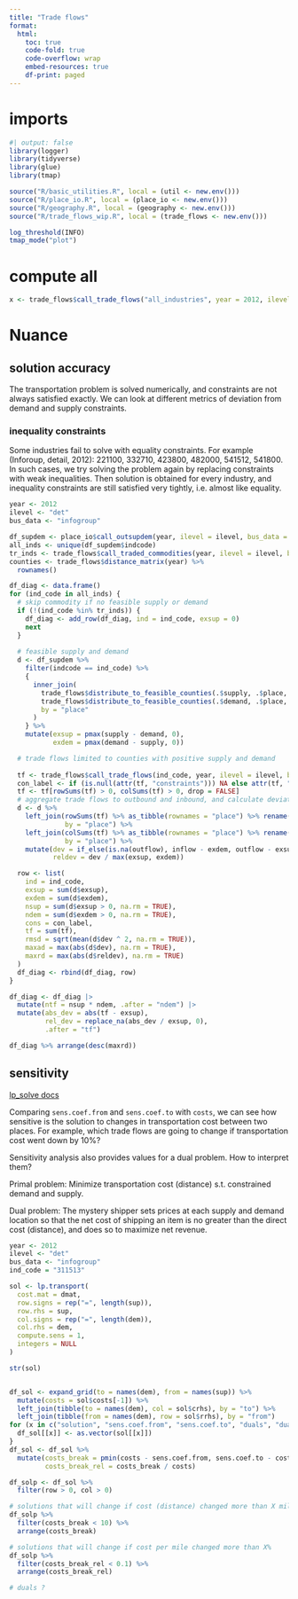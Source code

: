 ```yaml
---
title: "Trade flows"
format:
  html:
    toc: true
    code-fold: true
    code-overflow: wrap
    embed-resources: true
    df-print: paged
---
```


# imports


```r
#| output: false
library(logger)
library(tidyverse)
library(glue)
library(tmap)

source("R/basic_utilities.R", local = (util <- new.env()))
source("R/place_io.R", local = (place_io <- new.env()))
source("R/geography.R", local = (geography <- new.env()))
source("R/trade_flows_wip.R", local = (trade_flows <- new.env()))

log_threshold(INFO)
tmap_mode("plot")
```

# compute all

```r
x <- trade_flows$call_trade_flows("all_industries", year = 2012, ilevel = "det", bus_data = "cbp_imp")
```



# Nuance

## solution accuracy

The transportation problem is solved numerically, and constraints are not always satisfied exactly.
We can look at different metrics of deviation from demand and supply constraints.


### inequality constraints

Some industries fail to solve with equality constraints.
For example (Inforoup, detail, 2012): 221100, 332710, 423800, 482000, 541512, 541800.
In such cases, we try solving the problem again by replacing constraints with weak inequalities.
Then solution is obtained for every industry, and inequality constraints are still satisfied very tightly, i.e. almost like equality.


```r
year <- 2012
ilevel <- "det"
bus_data <- "infogroup"

df_supdem <- place_io$call_outsupdem(year, ilevel = ilevel, bus_data = bus_data)
all_inds <- unique(df_supdem$indcode)
tr_inds <- trade_flows$call_traded_commodities(year, ilevel = ilevel, bus_data = bus_data)
counties <- trade_flows$distance_matrix(year) %>%
  rownames()

df_diag <- data.frame()
for (ind_code in all_inds) {
  # skip commodity if no feasible supply or demand
  if (!(ind_code %in% tr_inds)) {
    df_diag <- add_row(df_diag, ind = ind_code, exsup = 0)
    next
  }
  
  # feasible supply and demand
  d <- df_supdem %>%
    filter(indcode == ind_code) %>%
    {
      inner_join(
        trade_flows$distribute_to_feasible_counties(.$supply, .$place, counties) %>% rename(supply = value),
        trade_flows$distribute_to_feasible_counties(.$demand, .$place, counties) %>% rename(demand = value),
        by = "place"
      )
    } %>%
    mutate(exsup = pmax(supply - demand, 0),
           exdem = pmax(demand - supply, 0))

  # trade flows limited to counties with positive supply and demand
  
  tf <- trade_flows$call_trade_flows(ind_code, year, ilevel = ilevel, bus_data = bus_data)
  con_label <- if (is.null(attr(tf, "constraints"))) NA else attr(tf, "constraints")
  tf <- tf[rowSums(tf) > 0, colSums(tf) > 0, drop = FALSE]
  # aggregate trade flows to outbound and inbound, and calculate deviation from supply or demand
  d <- d %>%
    left_join(rowSums(tf) %>% as_tibble(rownames = "place") %>% rename(outflow = value),
              by = "place") %>%
    left_join(colSums(tf) %>% as_tibble(rownames = "place") %>% rename(inflow = value),
              by = "place") %>%
    mutate(dev = if_else(is.na(outflow), inflow - exdem, outflow - exsup),
           reldev = dev / max(exsup, exdem))

  row <- list(
    ind = ind_code,
    exsup = sum(d$exsup),
    exdem = sum(d$exdem),
    nsup = sum(d$exsup > 0, na.rm = TRUE),
    ndem = sum(d$exdem > 0, na.rm = TRUE),
    cons = con_label,
    tf = sum(tf),
    rmsd = sqrt(mean(d$dev ^ 2, na.rm = TRUE)),
    maxad = max(abs(d$dev), na.rm = TRUE),
    maxrd = max(abs(d$reldev), na.rm = TRUE)
  )
  df_diag <- rbind(df_diag, row)
}

df_diag <- df_diag |>
  mutate(ntf = nsup * ndem, .after = "ndem") |>
  mutate(abs_dev = abs(tf - exsup),
         rel_dev = replace_na(abs_dev / exsup, 0),
         .after = "tf")

df_diag %>% arrange(desc(maxrd))
```



## sensitivity

[lp_solve docs](https://lpsolve.sourceforge.net/5.5/sensitivity.htm)

Comparing `sens.coef.from` and `sens.coef.to` with `costs`, we can see how sensitive is the solution to changes in transportation cost between two places.
For example, which trade flows are going to change if transportation cost went down by 10%?

Sensitivity analysis also provides values for a dual problem.
How to interpret them?

Primal problem: Minimize transportation cost (distance) s.t. constrained demand and supply.

Dual problem: The mystery shipper sets prices at each supply
and demand location so that the net cost of shipping an item is no greater than
the direct cost (distance), and does so to maximize net revenue.

```r
year <- 2012
ilevel <- "det"
bus_data <- "infogroup"
ind_code = "311513"

sol <- lp.transport(
  cost.mat = dmat,
  row.signs = rep("=", length(sup)),
  row.rhs = sup,
  col.signs = rep("=", length(dem)),
  col.rhs = dem,
  compute.sens = 1,
  integers = NULL
)

str(sol)


df_sol <- expand_grid(to = names(dem), from = names(sup)) %>%
  mutate(costs = sol$costs[-1]) %>%
  left_join(tibble(to = names(dem), col = sol$crhs), by = "to") %>%
  left_join(tibble(from = names(dem), row = sol$rrhs), by = "from")
for (x in c("solution", "sens.coef.from", "sens.coef.to", "duals", "duals.from", "duals.to")) {
  df_sol[[x]] <- as.vector(sol[[x]])
}
df_sol <- df_sol %>%
  mutate(costs_break = pmin(costs - sens.coef.from, sens.coef.to - costs),
         costs_break_rel = costs_break / costs)

df_solp <- df_sol %>%
  filter(row > 0, col > 0)

# solutions that will change if cost (distance) changed more than X miles
df_solp %>%
  filter(costs_break < 10) %>%
  arrange(costs_break)

# solutions that will change if cost per mile changed more than X%
df_solp %>%
  filter(costs_break_rel < 0.1) %>%
  arrange(costs_break_rel)

# duals ?
```




